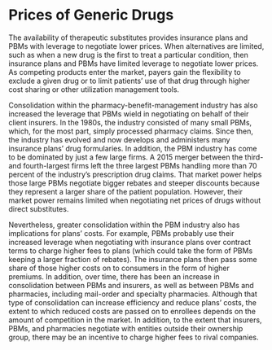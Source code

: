 ---
---
# Prices of Generic Drugs

The availability of therapeutic substitutes provides insurance plans and PBMs with leverage to negotiate lower prices. When alternatives are limited, such as when a new drug is the first to treat a particular condition, then insurance plans and PBMs have limited leverage to negotiate lower prices. As competing products enter the market, payers gain the flexibility to exclude a given drug or to limit patients’ use of that drug through higher cost sharing or other utilization management tools.

Consolidation within the pharmacy-benefit-management industry has also increased the leverage that PBMs wield in negotiating on behalf of their client insurers. In the 1980s, the industry consisted of many small PBMs, which, for the most part, simply processed pharmacy claims. Since then, the industry has evolved and now develops and administers many insurance plans’ drug formularies. In addition, the PBM industry has come to be dominated by just a few large firms. A 2015 merger between the third- and fourth-largest firms left the three largest PBMs handling more than 70 percent of the industry’s prescription drug claims. That market power helps those large PBMs negotiate bigger rebates and steeper discounts because they represent a larger share of the patient population. However, their market power remains limited when negotiating net prices of drugs without direct substitutes.

Nevertheless, greater consolidation within the PBM industry also has implications for plans’ costs. For example, PBMs probably use their increased leverage when negotiating with insurance plans over contract terms to charge higher fees to plans (which could take the form of PBMs keeping a larger fraction of rebates). The insurance plans then pass some share of those higher costs on to consumers in the form of higher premiums. In addition, over time, there has been an increase in consolidation between PBMs and insurers, as well as between PBMs and pharmacies, including mail-order and specialty pharmacies. Although that type of consolidation can increase efficiency and reduce plans’ costs, the extent to which reduced costs are passed on to enrollees depends on the amount of competition in the market. In addition, to the extent that insurers, PBMs, and pharmacies negotiate with entities outside their ownership group, there may be an incentive to charge higher fees to rival companies.
